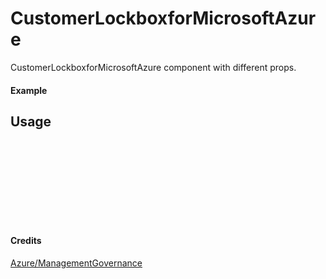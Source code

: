
<Meta of={CustomerLockboxforMicrosoftAzure} title="Azure/ManagementGovernance/CustomerLockboxforMicrosoftAzure" />

# CustomerLockboxforMicrosoftAzure

CustomerLockboxforMicrosoftAzure component with different props.

#### Example

<Canvas of={CustomerLockboxforMicrosoftAzure.Primary} />

## Usage

```ts
import { CustomerLockboxforMicrosoftAzure } from "yadl-ui";

const Example = () => {
  return (
      <CustomerLockboxforMicrosoftAzure />
  );
};

export default Example;
```

#### Credits
[Azure/ManagementGovernance](https://learn.microsoft.com/en-us/azure/architecture/icons/)
